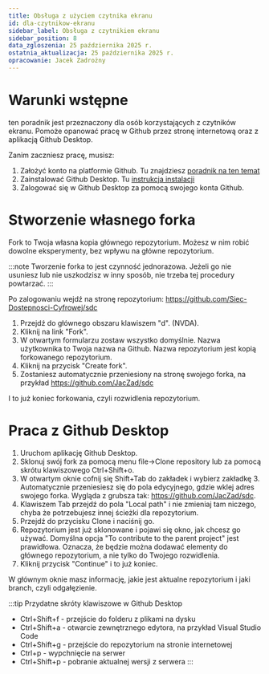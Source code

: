 ```yaml
---
title: Obsługa z użyciem czytnika ekranu
id: dla-czytnikow-ekranu
sidebar_label: Obsługa z czytnikiem ekranu
sidebar_position: 8 
data_zgloszenia: 25 października 2025 r.
ostatnia_aktualizacja: 25 października 2025 r.
opracowanie: Jacek Zadrożny
---
```


# Warunki wstępne

ten poradnik jest przeznaczony dla osób korzystających z czytników ekranu. Pomoże opanować pracę w Github przez stronę internetową oraz z aplikacją Github Desktop.

Zanim zaczniesz pracę, musisz:

1. Założyć konto na platformie Github. Tu znajdziesz [poradnik na ten temat](utworz-konto-na-githubie.md)
2. Zainstalować Github Desktop. Tu [instrukcja instalacji](zainstaluj-github-destkop.md)
3. Zalogować się w Github Desktop za pomocą swojego konta Github.

# Stworzenie własnego forka

Fork to Twoja własna kopia głównego repozytorium. Możesz w nim robić dowolne eksperymenty, bez wpływu na główne repozytorium.

:::note
Tworzenie forka to jest czynność jednorazowa. Jeżeli go nie usuniesz lub nie uszkodzisz w inny sposób, nie trzeba tej procedury powtarzać.
:::

Po zalogowaniu wejdź na stronę repozytorium: <https://github.com/Siec-Dostepnosci-Cyfrowej/sdc>

1. Przejdź do głównego obszaru klawiszem "d". (NVDA).
2. Kliknij na link "Fork".
3. W otwartym formularzu zostaw wszystko domyślnie. Nazwa użytkownika to Twoja nazwa na Github. Nazwa repozytorium jest kopią forkowanego repozytorium.
4. Kliknij na przycisk "Create fork".
5. Zostaniesz automatycznie przeniesiony na stronę swojego forka, na przykład <https://github.com/JacZad/sdc>

I to już koniec forkowania, czyli rozwidlenia repozytorium.

# Praca z Github Desktop

1. Uruchom aplikację Github Desktop.
2. Sklonuj swój fork za pomocą menu file->Clone repository lub za pomocą skrótu klawiszowego Ctrl+Shift+o.
3. W otwartym oknie cofnij się Shift+Tab do zakładek i wybierz zakładkę 3. Automatycznie przeniesiesz się do pola edycyjnego, gdzie wklej adres swojego forka. Wygląda z grubsza tak: <https://github.com/JacZad/sdc>.
4. Klawiszem Tab przejdź do pola "Local path" i nie zmieniaj tam niczego, chyba że potrzebujesz innej ścieżki dla repozytorium.
5. Przejdź do przycisku Clone i naciśnij go.
6. Repozytorium jest już sklonowane i pojawi się okno, jak chcesz go używać. Domyślna opcja "To contribute to the parent project" jest prawidłowa. Oznacza, że będzie można dodawać elementy do głównego repozytorium, a nie tylko do Twojego rozwidlenia.
7. Kliknij przycisk "Continue" i to już koniec.

W głównym oknie masz informację, jakie jest aktualne repozytorium i jaki branch, czyli odgałęzienie.

:::tip Przydatne skróty klawiszowe w Github Desktop
- Ctrl+Shift+f - przejście do folderu z plikami na dysku
- Ctrl+Shift+a - otwarcie zewnętrznego edytora, na przykład Visual Studio Code
- Ctrl+Shift+g - przejście do repozytorium na stronie internetowej
- Ctrl+p - wypchnięcie na serwer
- Ctrl+Shift+p - pobranie aktualnej wersji z serwera
:::

